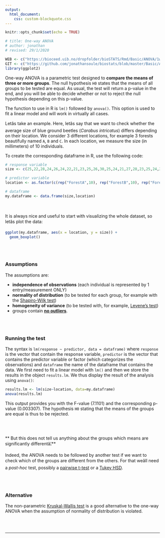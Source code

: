 ```yaml
---
output:
  html_document:
    css: custom-blockquote.css
---
```


```r
knitr::opts_chunk$set(echo = TRUE)

# title: One-way ANOVA
# author: jonathan
# revised: 29/1/2020 

WEB <- c("https://bioceed.uib.no/dropfolder/bioSTATS/Rmd/Basic/ANOVA/1way.html")
GIT <- c("https://github.com/jonathansoule/biostats/blob/master/Basic/ANOVA/1way.Rmd")
library(ggplot2)

```

One-way ANOVA is a parametric test designed to **compare the means of three or more groups**. The null hypothesis `H0` states that the means of all groups to be tested are equal. As usual, the test will return a p-value in the end, and you will be able to decide whether or not to reject the null hypothesis depending on this p-value.

The function to use in R is `lm()` followed by `anova()`. This option is used to fit a linear model and will work in virtually all cases. 

Letâs take an example. Here, letâs say that we want to check whether the average size of blue ground beetles (*Carabus intricatus*) differs depending on their location. We consider 3 different locations, for example 3 forests beautifully named `A`, `B` and `C`. In each location, we measure the size (in millimeters) of 10 individuals.

To create the corresponding dataframe in R, use the following code:
```r
# response variable
size <- c(25,22,28,24,26,24,22,21,23,25,26,30,25,24,21,27,28,23,25,24,20,22,24,23,22,24,20,19,21,22)

# predictor variable
location <- as.factor(c(rep("ForestA",10), rep("ForestB",10), rep("ForestC",10)))

# dataframe
my.dataframe <- data.frame(size,location)
```
<br/><br/> 
It is always nice and useful to start with visualizing the whole dataset, so letâs plot the data:
```r
ggplot(my.dataframe, aes(x = location, y = size)) +
  geom_boxplot()
```
<br/><br/> 

### Assumptions

The assumptions are:

+ **independence of observations** (each individual is represented by 1 entry/measurement ONLY)
+ **normality of distribution** (to be tested for each group, for example with the [Shapiro-Wilk test](https://biostats.w.uib.no/test-for-normality-shapiro-wilks-test/){target="_blank"})
+ **homogeneity of variance** (to be tested with, for example, [Levene's test](https://biostats.w.uib.no/test-for-homogeneity-of-variances-levenes-test/){target="_blank"})
+ groups contain [**no outliers**](http://biostats.w.uib.no/finding-outliers/){target="_blank"}.

<br/><br/>

### Running the test

The syntax is `lm(response ~ predictor, data = dataframe)` where `response` is the vector that contain the response variable, `predictor` is the vector that contains the predictor variable or factor (which categorizes the observations) and `dataframe` the name of the dataframe that contains the data. 
We first need to fit a linear model with `lm()` and then we store the results in the object `results.lm`. We thus display the result of the analysis using `anova()`:
```r
results.lm <- lm(size~location, data=my.dataframe)
anova(results.lm)
```
This output provides you with the F-value (7.1101) and the corresponding p-value (0.003307). The hypothesis `H0` stating that the means of the groups are equal is thus to be rejected.

<br/><br/>

** But this does not tell us anything about the groups which means are significantly differentâ¦**

Indeed, the ANOVA needs to be followed by another test if we want to check which of the groups are different from the others. For that weâll need a *post-hoc* test, possibly a [pairwise t-test](http://biostats.w.uib.no/post-hoc-tests-pairwise-comparisons/){target="_blank"} or a [Tukey HSD](http://biostats.w.uib.no/post-hoc-tests-tukey-hsd/){target="_blank"}.

<br/><br/>

### Alternative

The non-parametric [Kruskal-Wallis test](http://biostats.w.uib.no/comparing-two-means-kruskal-wallis-test/){target="_blank"} is a good alternative to the one-way ANOVA when the assumption of normality of distribution is violated.

<br/><br/>

***
<!-- UNCOMMENT TO ACTIVATE
Get the Rmarkdown file corresponding to this page on [GitHub](`r GIT`){target="_blank"}.
-->
